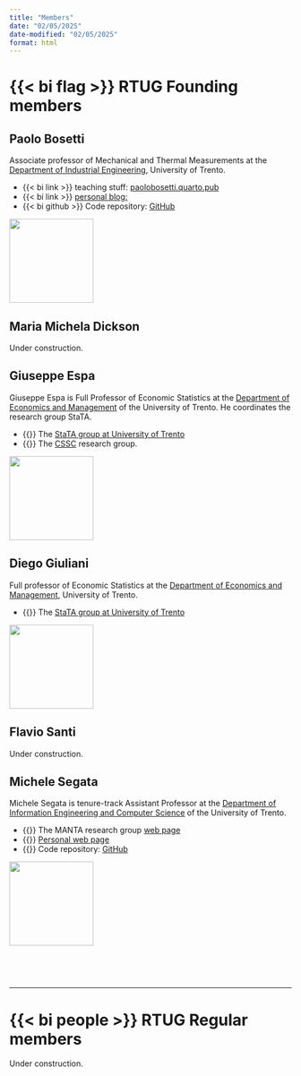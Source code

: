 ```yaml
---
title: "Members"
date: "02/05/2025"
date-modified: "02/05/2025"
format: html
---
```


# {{< bi flag >}} RTUG Founding members

## Paolo Bosetti
::: {layout="[80,20]"}
:::{#first-column}
Associate professor of Mechanical and Thermal Measurements at the [Department of Industrial Engineering](https://unitn.it/dii){target=_blank}, University of Trento. 

:::{.links-list}
* {{< bi link >}} teaching stuff: [paolobosetti.quarto.pub](https://paolobosetti.quarto.pub){target=_blank}
* {{< bi link >}} [personal blog:](https://paolobosetti.quarto.pub/blog){target=_blank}
* {{< bi github >}} Code repository: [GitHub](https://github.com/pbosetti){target=_blank}
:::
:::

::: {#second-column}
![](images/PBBW.jpg){width=150 class=rounded-corners}
:::
:::

## Maria Michela Dickson
:::{.callout-warning}
Under construction.
:::

## Giuseppe Espa
::: {layout="[80,20]"}
:::{#first-column}
Giuseppe Espa is Full Professor of Economic Statistics at the [Department of Economics and Management](https://www.economia.unitn.it){target="_blank"} of the University of Trento. He coordinates the research group StaTA.

:::{.links-list}
* {{<bi link>}} The [StaTA group at University of Trento](http://statagroup.economia.unitn.it/){target="_blank"} 
* {{<bi link>}} The [CSSC](https://cssc.unitn.it/){target="_blank"} research group.
:::
:::

:::{#second-column}
![](images/Espa.jpg){width=150 class=rounded-corners}
:::
:::

## Diego Giuliani
::: {layout="[80,20]"}
:::{#first-colum
Full professor of Economic Statistics at the [Department of Economics and Management](https://www.economia.unitn.it){target="_blank"}, University of Trento.

:::{.links-list}
* {{<bi link>}} The [StaTA group at University of Trento](http://statagroup.economia.unitn.it/){target="_blank"} 
:::
:::

:::{#second-column}
![](images/Foto_Giuliani_Diego.jpg){width=150 class=rounded-corners}
:::
:::



## Flavio Santi
:::{.callout-warning}
Under construction.
:::

## Michele Segata

::: {layout="[80,20]"}
:::{#first-colum
Michele Segata is tenure-track Assistant Professor at the [Department of 
Information Engineering and Computer Science](https://www.disi.unitn.it){target="_blank} of the University of Trento.

:::{.links-list}
* {{<bi link>}} The MANTA research group [web page](https://manta.disi.unitn.it){target="_blank"}
* {{<bi link>}} [Personal web page](https://disi.unitn.it/~msegata){target="_blank"}
* {{<bi github>}} Code repository: [GitHub](https://github.com/michele-segata){target="_blank"}
:::
:::

:::{#second-column}
![](https://disi.unitn.it/~msegata/assets/images/michele.jpg){width=150 class=rounded-corners}
:::
:::


:::{style="margin-top: 75px;"}
---
:::

# {{< bi people >}} RTUG Regular members
:::{.callout-warning}
Under construction.
:::
